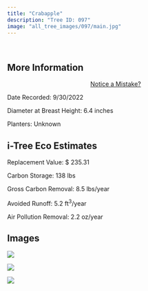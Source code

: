 ```yaml
---
title: "Crabapple"
description: "Tree ID: 097"
image: "all_tree_images/097/main.jpg"
---
```


<br>

## **More Information**
::: column-margin
<center><a class="button" href="https://forms.gle/W6f5nwYxrM33hF4f7">Notice a Mistake?</a></center>
:::


Date Recorded:  9/30/2022

Diameter at Breast Height:  6.4  inches

Planters:  Unknown

## **i-Tree Eco Estimates**


 Replacement Value: $ 235.31

 Carbon Storage:  138  lbs

 Gross Carbon Removal:  8.5  lbs/year

 Avoided Runoff:  5.2  ft<sup>3</sup>/year

 Air Pollution Removal:  2.2  oz/year

## **Images**


 ![](all_tree_images/097/IMG_6648.jpg)

 ![](all_tree_images/097/IMG_6650.jpg)

 ![](all_tree_images/097/main.jpg)

